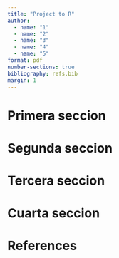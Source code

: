 ```yaml
---
title: "Project to R"
author: 
  - name: "1"
  - name: "2"
  - name: "3"
  - name: "4"
  - name: "5"
format: pdf
number-sections: true
bibliography: refs.bib
margin: 1
---
```


# Primera seccion

# Segunda seccion

# Tercera seccion

# Cuarta seccion

# References
